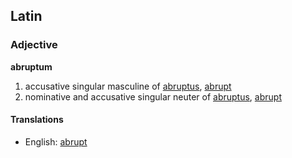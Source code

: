 ==Latin==
===Adjective===
'''abruptum'''

#accusative singular masculine of [[abruptus]], [[abrupt]]
#nominative and accusative singular neuter of [[abruptus]], [[abrupt]]
====Translations====
*English: [[abrupt]]
